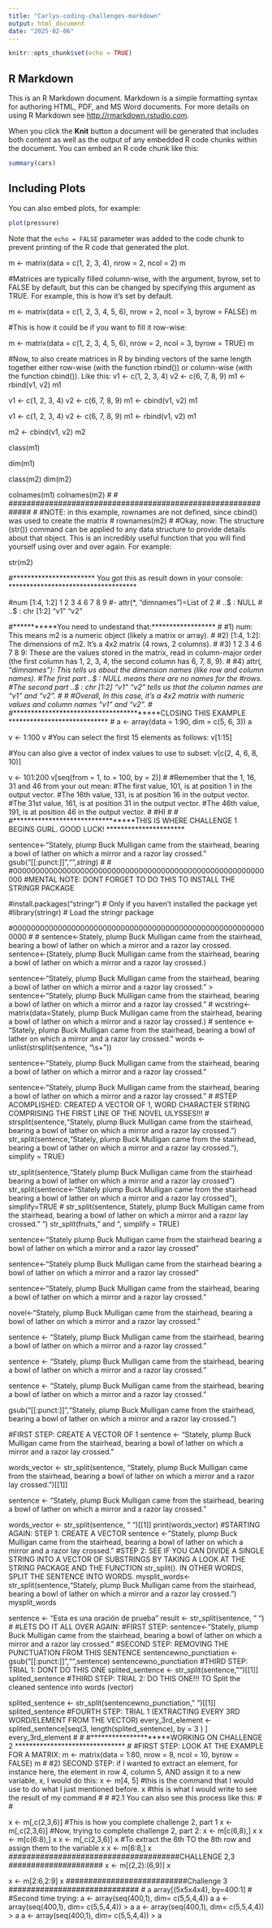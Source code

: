 ```yaml
---
title: "Carlys-coding-challenges-markdown"
output: html_document
date: "2025-02-06"
---
```


```r
knitr::opts_chunk$set(echo = TRUE)
```

## R Markdown

This is an R Markdown document. Markdown is a simple formatting syntax for authoring HTML, PDF, and MS Word documents. For more details on using R Markdown see <http://rmarkdown.rstudio.com>.

When you click the **Knit** button a document will be generated that includes both content as well as the output of any embedded R code chunks within the document. You can embed an R code chunk like this:

```r
summary(cars)
```

## Including Plots

You can also embed plots, for example:

```r
plot(pressure)
```

Note that the `echo = FALSE` parameter was added to the code chunk to prevent printing of the R code that generated the plot.

m <- matrix(data = c(1, 2, 3, 4), nrow = 2, ncol = 2)
m

#Matrices are typically filled column-wise, with the argument, byrow, set to FALSE by default, but this can be changed by specifying this argument as TRUE. For example, this is how it's set by default. 

m <- matrix(data = c(1, 2, 3, 4, 5, 6), nrow = 2, ncol = 3, byrow = FALSE)
m

#This is how it could be if you want to fill it row-wise: 

m <- matrix(data = c(1, 2, 3, 4, 5, 6), nrow = 2, ncol = 3, byrow = TRUE)
m

#Now, to also create matrices in R by binding vectors of the same length together either row-wise (with the function rbind()) or column-wise (with the function cbind()). Like this: 
v1 <- c(1, 2, 3, 4)
v2 <- c(6, 7, 8, 9)
m1 <- rbind(v1, v2)
m1

v1 <- c(1, 2, 3, 4)
v2 <- c(6, 7, 8, 9)
m1 <- cbind(v1, v2)
m1

v1 <- c(1, 2, 3, 4)
v2 <- c(6, 7, 8, 9)
m1 <- rbind(v1, v2)
m1

m2 <- cbind(v1, v2)
m2

class(m1)

dim(m1)

class(m2)
dim(m2)

colnames(m1)
colnames(m2)
#
#
#############################################################
#
#NOTE: in this example, rownames are not defined, since cbind() was used to create the matrix
#
rownames(m2)
#
#Okay, now: The structure (str()) command can be applied to any data structure to provide details about that object. This is an incredibly useful function that you will find yourself using over and over again. For example: 

str(m2)

#*********************** You got this as result down in your console: ************************************

#num [1:4, 1:2] 1 2 3 4 6 7 8 9
#- attr(*, "dimnames")=List of 2
# ..$ : NULL
#  ..$ : chr [1:2] "v1" "v2"

#***********You need to undestand that:******************
#
#1) num: This means m2 is a numeric object (likely a matrix or array).
#
#2) [1:4, 1:2]: The dimensions of m2. It's a 4x2 matrix (4 rows, 2 columns).
#
#3) 1 2 3 4 6 7 8 9: These are the values stored in the matrix, read in column-major order (the first column has 1, 2, 3, 4, the second column has 6, 7, 8, 9).
#
#4) attr(*, "dimnames"): This tells us about the dimension names (like row and column names).
#The first part ..$ : NULL means there are no names for the #rows.
#The second part ..$ : chr [1:2] "v1" "v2" tells us that the column names are "v1" and "v2".
#
#
#Overall, In this case, it's a 4x2 matrix with numeric values and column names "v1" and "v2".
#
#*****************************************CLOSING THIS EXAMPLE ****************************
#
a <- array(data = 1:90, dim = c(5, 6, 3))
a

v <- 1:100
v
#You can select the first 15 elements as follows:
v[1:15]

#You can also give a vector of index values to use to subset:
v[c(2, 4, 6, 8, 10)]

v <- 101:200
v[seq(from = 1, to = 100, by = 2)]
#
#Remember that the 1, 16, 31 and 46 from your out mean:
#The first value, 101, is at position 1 in the output vector.
#The 16th value, 131, is at position 16 in the output vector.
#The 31st value, 161, is at position 31 in the output vector.
#The 46th value, 191, is at position 46 in the output vector.
#
#HI
#
#
#*********************************THIS IS WHERE CHALLENGE 1 BEGINS GURL. GOOD LUCK! **********************

sentence<-"Stately, plump Buck Mulligan came from the stairhead, bearing a bowl of lather on which a mirror and a razor lay crossed."
gsub("[[:punct:]]","",*string*)
#
#
#00000000000000000000000000000000000000000000000000000000000
#MENTAL NOTE: DONT FORGET TO DO THIS TO INSTALL THE STRINGR PACKAGE 

#install.packages("stringr")  # Only if you haven't installed the package yet
#library(stringr)  # Load the stringr package

#000000000000000000000000000000000000000000000000000000000000
#
#
sentence<-Stately, plump Buck Mulligan came from the stairhead, bearing a bowl of lather on which a mirror and a razor lay crossed.
sentence<-(Stately, plump Buck Mulligan came from the stairhead, bearing a bowl of lather on which a mirror and a razor lay crossed.)

sentence<-"Stately, plump Buck Mulligan came from the stairhead, bearing a bowl of lather on which a mirror and a razor lay crossed."
> sentence<-"Stately, plump Buck Mulligan came from the stairhead, bearing a bowl of lather on which a mirror and a razor lay crossed."
#
wcstring<-matrix(data=Stately, plump Buck Mulligan came from the stairhead, bearing a bowl of lather on which a mirror and a razor lay crossed.)
#
sentence <- "Stately, plump Buck Mulligan came from the stairhead, bearing a bowl of lather on which a mirror and a razor lay crossed."
words <- unlist(strsplit(sentence, "\\s+"))

sentence<-"Stately, plump Buck Mulligan came from the stairhead, bearing a bowl of lather on which a mirror and a razor lay crossed."

sentence<-"Stately, plump Buck Mulligan came from the stairhead, bearing a bowl of lather on which a mirror and a razor lay crossed."
#
#STEP ACOMPLISHED: CREATED A VECTOR OF 1, WORD CHARACTER STRING COMPRISING THE FIRST LINE OF THE NOVEL ULYSSES!!!
#
strsplit(sentence,"Stately, plump Buck Mulligan came from the stairhead, bearing a bowl of lather on which a mirror and a razor lay crossed.")
str_split(sentence,"Stately, plump Buck Mulligan came from the stairhead, bearing a bowl of lather on which a mirror and a razor lay crossed."), simplify = TRUE)


str_split(sentence,"Stately plump Buck Mulligan came from the stairhead bearing a bowl of lather on which a mirror and a razor lay crossed")
str_split(sentence<-"Stately plump Buck Mulligan came from the stairhead bearing a bowl of lather on which a mirror and a razor lay crossed"), simplify=TRUE
#
str_split(sentence, Stately, plump Buck Mulligan came from the stairhead, bearing a bowl of lather on which a mirror and a razor lay crossed." ")
str_split(fruits, " and ", simplify = TRUE)

sentence<-"Stately plump Buck Mulligan came from the stairhead bearing a bowl of lather on which a mirror and a razor lay crossed"

sentence<-"Stately plump Buck Mulligan came from the stairhead bearing a bowl of lather on which a mirror and a razor lay crossed"

sentence<-“Stately, plump Buck Mulligan came from the stairhead, bearing a bowl of lather on which a mirror and a razor lay crossed.”

novel<-“Stately, plump Buck Mulligan came from the stairhead, bearing a bowl of lather on which a mirror and a razor lay crossed.”

sentence <- "Stately, plump Buck Mulligan came from the stairhead, bearing a bowl of lather on which a mirror and a razor lay crossed."

sentence <- "Stately, plump Buck Mulligan came from the stairhead, bearing a bowl of lather on which a mirror and a razor lay crossed."

sentence <- "Stately, plump Buck Mulligan came from the stairhead, bearing a bowl of lather on which a mirror and a razor lay crossed."

gsub("[[:punct:]]","Stately, plump Buck Mulligan came from the stairhead, bearing a bowl of lather on which a mirror and a razor lay crossed.")


#FIRST STEP: CREATE A VECTOR OF 1
sentence <- "Stately, plump Buck Mulligan came from the stairhead, bearing a bowl of lather on which a mirror and a razor lay crossed."

words_vector <- str_split(sentence, "Stately, plump Buck Mulligan came from the stairhead, bearing a bowl of lather on which a mirror and a razor lay crossed.")[[1]]

sentence <- "Stately, plump Buck Mulligan came from the stairhead, bearing a bowl of lather on which a mirror and a razor lay crossed."

words_vector <- str_split(sentence, " ")[[1]]
print(words_vector)
#STARTING AGAIN: STEP 1: CREATE A VECTOR
sentence <- "Stately, plump Buck Mulligan came from the stairhead, bearing a bowl of lather on which a mirror and a razor lay crossed."
#STEP 2: SEE IF YOU CAN DIVIDE A SINGLE STRING INTO A VECTOR OF SUBSTRINGS BY TAKING A LOOK AT THE STRING PACKAGE AND THE FUNCTION str_split(). IN OTHER WORDS, SPLIT THE SENTENCE INTO WORDS. 
mysplit_words<- str_split(sentence,"Stately, plump Buck Mulligan came from the stairhead, bearing a bowl of lather on which a mirror and a razor lay crossed.")
mysplit_words

sentence <- "Esta es una oración de prueba"
result <- str_split(sentence, " ")
#
#LETS DO IT ALL OVER AGAIN: 
#FIRST STEP: 
sentence<- "Stately, plump Buck Mulligan came from the stairhead, bearing a bowl of lather on which a mirror and a razor lay crossed."
#SECOND STEP: REMOVING THE PUNCTUATION FROM THIS SENTENCE
sentencewno_punctiation <- gsub("[[:punct:]]","",sentence)
sentencewno_punctiation
#THIRD STEP: TRIAL 1: DONT DO THIS ONE
splited_sentence <- str_split(sentence, "")[[1]]
splited_sentence
#THIRD STEP: TRIAL 2: DO THIS ONE!!! TO Split the cleaned sentence into words (vector)

splited_sentence <- str_split(sentencewno_punctiation," ")[[1]]
splited_sentence
#FOURTH STEP: TRIAL 1 (EXTRACTING EVERY 3RD WORD/ELEMENT FROM THE VECTOR)
every_3rd_element <- splited_sentence[seq(3, length(splited_sentence), by = 3 ) ]
every_3rd_element
#
#
#*********************WORKING ON CHALLENGE 2 *******************************
#
#FIRST STEP: LOOK AT THE EXAMPLE FOR A MATRIX:
m <- matrix(data = 1:80, nrow = 8, ncol = 10, byrow = FALSE)
m
#
#2) SECOND STEP: if I wanted to extract an element, for instance here, the element in row 4, column 5, AND assign it to a new variable, x, I would do this: 
x <- m[4, 5] #this is the command that I would use to do what I just mentioned before. 
x #this is what I would write to see the result of my command
#
#
#2.1 You can also see this process like this: 
#
#

x <- m[,c(2,3,6)]
#This is how you complete challenge 2, part 1
x <- m[,c(2,3,6)]
#Now, trying to complete challenge 2, part 2:
x <- m[c(6,8),]
x
x <- m[c(6:8),]
x
x <- m[,c(2,3,6)]
x
#To extract the 6th TO the 8th row and assign them to the variable x
x <- m[6:8,]
x
######################################CHALLENGE 2,3 #####################
x <- m[(2,2):(6,9)]
x

x <- m[2:6,2:9]
x
###########################Challenge 3 #############################
#
a array[(5x5x4x4), by=400:1]
#
#Second time trying:
a <- array(seq(400,1), dim= c(5,5,4,4))
a
a <- array(seq(400,1), dim= c(5,5,4,4))
> a
a <- array(seq(400,1), dim= c(5,5,4,4))
> a
a <- array(seq(400,1), dim= c(5,5,4,4))
> a


